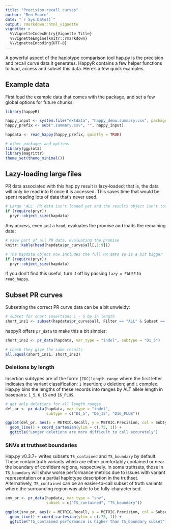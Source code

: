 ```yaml
---
title: "Precision-recall curves"
author: "Ben Moore"
date: "`r Sys.Date()`"
output: rmarkdown::html_vignette
vignette: >
  %\VignetteIndexEntry{Vignette Title}
  %\VignetteEngine{knitr::rmarkdown}
  %\VignetteEncoding{UTF-8}
---
```


A powerful aspect of the haplotype comparison tool hap.py is the precision and recall curve data it generates.
HappyR contains a few helper functions to load, access and subset this data. Here's a few quick examples.

## Example data

First load the example data that comes with the package, and set a few global options for future chunks:

```r

library(happyR)

happy_input <- system.file("extdata", "happy_demo.summary.csv", package = "happyR")
happy_prefix <- sub(".summary.csv", "", happy_input)

hapdata <- read_happy(happy_prefix, quietly = TRUE)

# other packages and options
library(ggplot2)
library(magrittr)
theme_set(theme_minimal())

```

## Lazy-loading large files

PR data associated with this hap.py result is lazy-loaded; that is, the data will only be read into 
R once it is accessed. This saves time that would be spent reading lots of data that's never used.

```r
# Large 'ALL' PR data isn't loaded yet and the results object isn't too big
if (require(pryr))
  pryr::object_size(hapdata)
```

Any access, even just a `head`, evaluates the promise and loads the remaining data:

```r
# view part of all PR data, evaluating the promise
knitr::kable(head(hapdata$pr_curve$all[,1:9]))
```

```r
# The hapdata object now includes the full PR data so is a bit bigger
if (require(pryr))
  pryr::object_size(hapdata)
```

If you don't find this useful, turn it off by passing `lazy = FALSE` to `read_happy`.

## Subset PR curves

Subsetting the correct PR curve data can be a bit unwieldy:

```r
# subset for short insertions 1 - 5 bp in length
short_ins1 <- subset(hapdata$pr_curve$all, Filter == "ALL" & Subset == "*" & Subtype == "D1_5")
```

happyR offers `pr_data` to make this a bit simpler:

```r
short_ins2 <- pr_data(hapdata, var_type = "indel", subtype = "D1_5")

# check they give the same results
all.equal(short_ins1, short_ins2)
```

### Deletions by length

Insertion subtypes are of the form: `[IDC]length_range` where the first letter indicates
the variant classification: `I` insertion; `D` deletion; and `C` complex. Hap.py bins
the lengths of these records into ranges by ALT allele length in basepairs: `1_5`, `6_15` 
and `16_PLUS`.

```r
# get only deletions for all length ranges
del_pr <- pr_data(hapdata, var_type = "indel", 
                  subtype = c("D1_5", "D6_15", "D16_PLUS"))

ggplot(del_pr, aes(x = METRIC.Recall, y = METRIC.Precision, col = Subtype)) +
  geom_line() + coord_cartesian(ylim = c(.75, 1)) +
  ggtitle("Longer deletions are more difficult to call accurately")
```

### SNVs at truthset boundaries

Hap.py v0.3.7+ writes subsets `TS_contained` and `TS_boundary` by default.
These contain truth variants which are either comfortably contained or near the
boundary of confident regions, respectively. In some truthsets, those in 
`TS_boundary` will show worse performance metrics due to issues with variant 
representation or a partial haplotype description in the truthset. Alternatively,
`TS_contained` can be an easier-to-call subset of truth variants where the 
surrounding region was able to be fully-characterised.

```r
snv_pr <- pr_data(hapdata, var_type = "snv",
                  subset = c("TS_contained", "TS_boundary"))

ggplot(snv_pr, aes(x = METRIC.Recall, y = METRIC.Precision, col = Subset)) +
  geom_line() + coord_cartesian(ylim = c(.75, 1)) +
  ggtitle("TS_contained performance is higher than TS_boundary subset")
```
